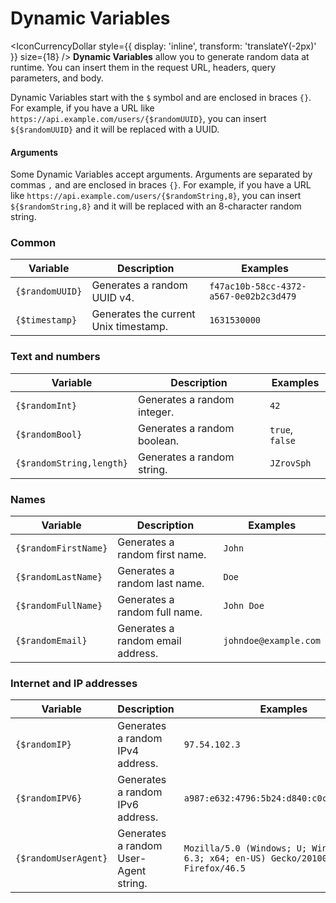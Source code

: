 
# Dynamic Variables

<IconCurrencyDollar style={{ display: 'inline', transform: 'translateY(-2px)' }} size={18} /> **Dynamic Variables** allow you to generate random data at runtime. You can insert them in the request URL, headers, query parameters, and body.

Dynamic Variables start with the `$` symbol and are enclosed in braces `{}`. For example, if you have a URL like `https://api.example.com/users/{$randomUUID}`, you can insert `${$randomUUID}` and it will be replaced with a UUID.

#### Arguments

Some Dynamic Variables accept arguments. Arguments are separated by commas `,` and are enclosed in braces `{}`. For example, if you have a URL like `https://api.example.com/users/{$randomString,8}`, you can insert `${$randomString,8}` and it will be replaced with an 8-character random string.

### Common

| Variable | Description | Examples |
| --- | --- | --- |
| `{$randomUUID}` | Generates a random UUID v4. | `f47ac10b-58cc-4372-a567-0e02b2c3d479` |
| `{$timestamp}` | Generates the current Unix timestamp. | `1631530000` |

### Text and numbers

| Variable | Description | Examples |
| --- | --- | --- |
| `{$randomInt}` | Generates a random integer. | `42` |
| `{$randomBool}` | Generates a random boolean. | `true`, `false` |
| `{$randomString,length}` | Generates a random string. | `JZrovSph` |


### Names

| Variable | Description | Examples |
| --- | --- | --- |
| `{$randomFirstName}` | Generates a random first name. | `John` |
| `{$randomLastName}` | Generates a random last name. | `Doe` |
| `{$randomFullName}` | Generates a random full name. | `John Doe` |
| `{$randomEmail}` | Generates a random email address. | `johndoe@example.com` |

### Internet and IP addresses

| Variable | Description | Examples |
| --- | --- | --- |
| `{$randomIP}` | Generates a random IPv4 address. | `97.54.102.3` |
| `{$randomIPV6}` | Generates a random IPv6 address. | `a987:e632:4796:5b24:d840:c0cf:65b5:d4c7` |
| `{$randomUserAgent}` | Generates a random User-Agent string. | `Mozilla/5.0 (Windows; U; Windows NT 6.3; x64; en-US) Gecko/20100101 Firefox/46.5` |